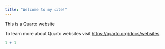 ```yaml
---
title: "Welcome to my site!"
---
```


This is a Quarto website.

To learn more about Quarto websites visit <https://quarto.org/docs/websites>.

```r
1 + 1
```
